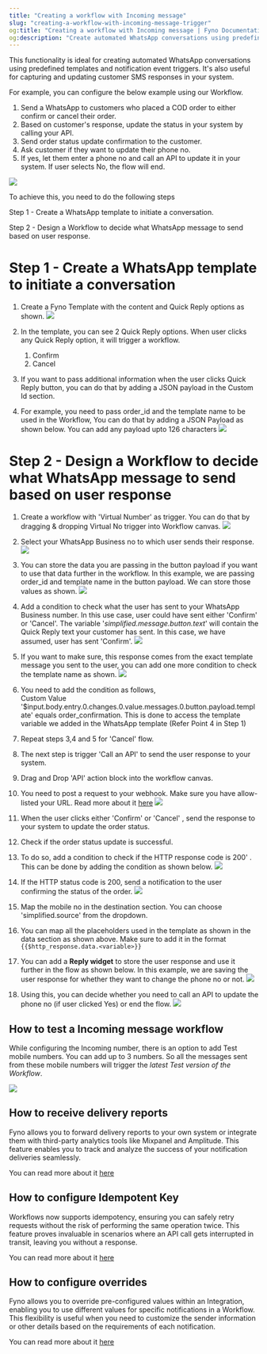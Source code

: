 ```yaml
---
title: "Creating a workflow with Incoming message"
slug: "creating-a-workflow-with-incoming-message-trigger"
og:title: "Creating a workflow with Incoming message | Fyno Documentation"
og:description: "Create automated WhatsApp conversations using predefined templates and event triggers. It's also useful for capturing and updating customer SMS responses in your system."
---
```


This functionality is ideal for creating automated WhatsApp conversations using predefined templates and notification event triggers. It's also useful for capturing and updating customer SMS responses in your system.

For example, you can configure the below example using our Workflow.

1. Send a WhatsApp to customers who placed a COD order to either confirm or cancel their order.
2. Based on customer's response, update the status in your system by calling your API.
3. Send order status update confirmation to the customer.
4. Ask customer if they want to update their phone no.
5. If yes, let them enter a phone no and call an API to update it in your system. If user selects No, the flow will end.

![](/images/23148faf071fcbb59991a1055685dfb90da35e1806735223cdb85e6bd5c861d0-flow_usecase.png)

To achieve this, you need to do the following steps

Step 1 - Create a WhatsApp template to initiate a conversation.

Step 2 - Design a Workflow to decide what WhatsApp message to send based on user response.

# Step 1 - Create a WhatsApp template to initiate a conversation

1. Create a Fyno Template with the content and Quick Reply options as shown.
   ![](/images/1369d49-WA_template_QR.png)

2. In the template, you can see 2 Quick Reply options. When user clicks any Quick Reply option, it will trigger a workflow.
    1. Confirm
    2. Cancel
3. If you want to pass additional information when the user clicks Quick Reply button, you can do that by adding a JSON payload in the Custom Id section.
4. For example, you need to pass order_id and the template name to be used in the Workflow, You can do that by adding a JSON Payload as shown below. You can add any payload upto 126 characters
   ![](/images/183f9ed-dynamic_payload_QR.png)

# Step 2 - Design a Workflow to decide what WhatsApp message to send based on user response

1. Create a workflow with 'Virtual Number' as trigger. You can do that by dragging & dropping Virtual No trigger into Workflow canvas.
   ![](/images/6dddd38-VMN_Trigger.png)

2. Select your WhatsApp Business no to which user sends their response.
   ![](/images/aa54674-VMN_Choose_no.png)

3. You can store the data you are passing in the button payload if you want to use that data further in the workflow. In this example, we are passing order_id and template name in the button payload. We can store those values as shown.
   ![](/images/f27d71ec69009694e212fde5cad1d0cb6789a961267b336095b3f7dee0add82d-store_data.png)

4. Add a condition to check what the user has sent to your WhatsApp Business number. In this use case, user could have sent either 'Confirm' or 'Cancel'. The variable '_simplified.message.button.text_' will contain the Quick Reply text your customer has sent. In this case, we have assumed, user has sent 'Confirm'.
   ![](/images/12535fb-check_user_input.png)

5. If you want to make sure, this response comes from the exact template message you sent to the user, you can add one more condition to check the template name as shown.
   ![](/images/bd5f73f-template_additional_condn.png)

6. You need to add the condition as follows,  
   Custom Value '$input.body.entry.0.changes.0.value.messages.0.button.payload.template' equals order_confirmation. This is done to access the template variable we added in the WhatsApp template (Refer Point 4 in Step 1)
7. Repeat steps 3,4 and 5 for 'Cancel' flow.
8. The next step is trigger 'Call an API' to send the user response to your system.
9. Drag and Drop 'API' action block into the workflow canvas.
10. You need to post a request to your webhook. Make sure you have allow-listed your URL. Read more about it [here](./allowlist-url)
    ![](/images/82f8f81-call_api_address.png)

11. When the user clicks either 'Confirm' or 'Cancel' , send the response to your system to update the order status.
12. Check if the order status update is successful.
13. To do so, add a condition to check if the HTTP response code is 200' . This can be done by adding the condition as shown below.
    ![](/images/b4195d8-http_status_code.png)

14. If the HTTP status code is 200, send a notification to the user confirming the status of the order.
    ![](/images/5cd9346-Screenshot_2024-07-15_at_3.36.02_PM.png)

15. Map the mobile no in the destination section. You can choose 'simplified.source' from the dropdown.
16. You can map all the placeholders used in the template as shown in the data section as shown above. Make sure to add it in the format `{{$http_response.data.<variable>}}`
17. You can add a **Reply widget** to store the user response and use it further in the flow as shown below. In this example, we are saving the user response for whether they want to change the phone no or not.
    ![](/images/6fa3c3dd2577765a97671f0ae8744c59994d8ede6fd6b861edca7c616bd24932-wait_for_reply.png)

18. Using this, you can decide whether you need to call an API to update the phone no (if user clicked Yes) or end the flow.
    ![](/images/c274d5f382b278e5d984a7edcf3dabf60a0f0aba618625809d93f2b7d954b4cb-flow_reply.png)

## How to test a Incoming message workflow

While configuring the Incoming number, there is an option to add Test mobile numbers. You can add up to 3 numbers. So all the messages sent from these mobile numbers will trigger the _latest Test version of the Workflow_.

![](/images/29783d5bd389093e64bbb89bb26b04036f494dec65ac622d9d3527704a09aba2-Screenshot_2025-01-13_at_10.23.56_AM.png)

## How to receive delivery reports

Fyno allows you to forward delivery reports to your own system or integrate them with third-party analytics tools like Mixpanel and Amplitude. This feature enables you to track and analyze the success of your notification deliveries seamlessly.

You can read more about it [here](./receive-delivery-reports)

## How to configure Idempotent Key

Workflows now supports idempotency, ensuring you can safely retry requests without the risk of performing the same operation twice. This feature proves invaluable in scenarios where an API call gets interrupted in transit, leaving you without a response.

You can read more about it [here](./configure-idempotent-key-workflow)

## How to configure overrides

Fyno allows you to override pre-configured values within an Integration, enabling you to use different values for specific notifications in a Workflow. This flexibility is useful when you need to customize the sender information or other details based on the requirements of each notification.

You can read more about it [here](./configure-overrides-workflow)
